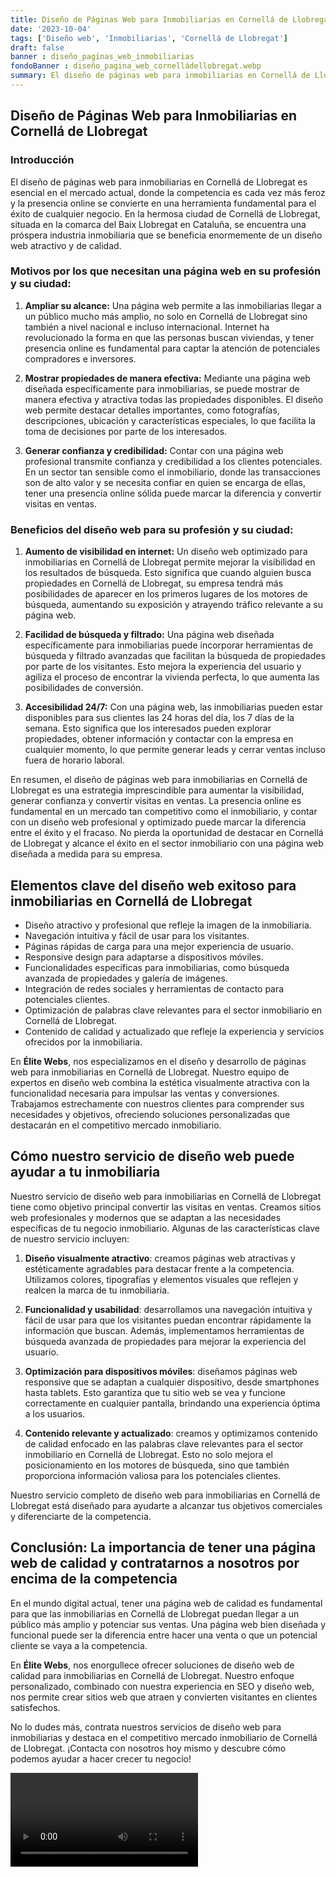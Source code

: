 ```yaml
---
title: Diseño de Páginas Web para Inmobiliarias en Cornellá de Llobregat
date: '2023-10-04'
tags: ['Diseño web', 'Inmobiliarias', 'Cornellá de Llobregat']
draft: false
banner : diseño_paginas_web_inmobiliarias
fondoBanner : diseño_pagina_web_cornelládellobregat.webp
summary: El diseño de páginas web para inmobiliarias en Cornellá de Llobregat es esencial en el mercado actual, donde la competencia es cada vez más feroz y la presencia online se convierte en una herramienta fundamental para el éxito de cualquier negocio. En la hermosa ciudad de Cornellá de Llobregat, situada en la comarca del Baix Llobregat en Cataluña, se encuentra una próspera industria inmobiliaria que se beneficia enormemente de un diseño web atractivo y de calidad.
---
```


## Diseño de Páginas Web para Inmobiliarias en Cornellá de Llobregat

### Introducción

El diseño de páginas web para inmobiliarias en Cornellá de Llobregat es esencial en el mercado actual, donde la competencia es cada vez más feroz y la presencia online se convierte en una herramienta fundamental para el éxito de cualquier negocio. En la hermosa ciudad de Cornellá de Llobregat, situada en la comarca del Baix Llobregat en Cataluña, se encuentra una próspera industria inmobiliaria que se beneficia enormemente de un diseño web atractivo y de calidad.

### Motivos por los que necesitan una página web en su profesión y su ciudad:

1. **Ampliar su alcance:** Una página web permite a las inmobiliarias llegar a un público mucho más amplio, no solo en Cornellá de Llobregat sino también a nivel nacional e incluso internacional. Internet ha revolucionado la forma en que las personas buscan viviendas, y tener presencia online es fundamental para captar la atención de potenciales compradores e inversores.

2. **Mostrar propiedades de manera efectiva:** Mediante una página web diseñada específicamente para inmobiliarias, se puede mostrar de manera efectiva y atractiva todas las propiedades disponibles. El diseño web permite destacar detalles importantes, como fotografías, descripciones, ubicación y características especiales, lo que facilita la toma de decisiones por parte de los interesados.

3. **Generar confianza y credibilidad:** Contar con una página web profesional transmite confianza y credibilidad a los clientes potenciales. En un sector tan sensible como el inmobiliario, donde las transacciones son de alto valor y se necesita confiar en quien se encarga de ellas, tener una presencia online sólida puede marcar la diferencia y convertir visitas en ventas.

### Beneficios del diseño web para su profesión y su ciudad:

1. **Aumento de visibilidad en internet:** Un diseño web optimizado para inmobiliarias en Cornellá de Llobregat permite mejorar la visibilidad en los resultados de búsqueda. Esto significa que cuando alguien busca propiedades en Cornellá de Llobregat, su empresa tendrá más posibilidades de aparecer en los primeros lugares de los motores de búsqueda, aumentando su exposición y atrayendo tráfico relevante a su página web.

2. **Facilidad de búsqueda y filtrado:** Una página web diseñada específicamente para inmobiliarias puede incorporar herramientas de búsqueda y filtrado avanzadas que facilitan la búsqueda de propiedades por parte de los visitantes. Esto mejora la experiencia del usuario y agiliza el proceso de encontrar la vivienda perfecta, lo que aumenta las posibilidades de conversión.

3. **Accesibilidad 24/7:** Con una página web, las inmobiliarias pueden estar disponibles para sus clientes las 24 horas del día, los 7 días de la semana. Esto significa que los interesados pueden explorar propiedades, obtener información y contactar con la empresa en cualquier momento, lo que permite generar leads y cerrar ventas incluso fuera de horario laboral.

En resumen, el diseño de páginas web para inmobiliarias en Cornellá de Llobregat es una estrategia imprescindible para aumentar la visibilidad, generar confianza y convertir visitas en ventas. La presencia online es fundamental en un mercado tan competitivo como el inmobiliario, y contar con un diseño web profesional y optimizado puede marcar la diferencia entre el éxito y el fracaso. No pierda la oportunidad de destacar en Cornellá de Llobregat y alcance el éxito en el sector inmobiliario con una página web diseñada a medida para su empresa.

<GifSeo />

<Cta />

## Elementos clave del diseño web exitoso para inmobiliarias en Cornellá de Llobregat

- Diseño atractivo y profesional que refleje la imagen de la inmobiliaria.
- Navegación intuitiva y fácil de usar para los visitantes.
- Páginas rápidas de carga para una mejor experiencia de usuario.
- Responsive design para adaptarse a dispositivos móviles.
- Funcionalidades específicas para inmobiliarias, como búsqueda avanzada de propiedades y galería de imágenes.
- Integración de redes sociales y herramientas de contacto para potenciales clientes.
- Optimización de palabras clave relevantes para el sector inmobiliario en Cornellá de Llobregat.
- Contenido de calidad y actualizado que refleje la experiencia y servicios ofrecidos por la inmobiliaria.

En **Élite Webs**, nos especializamos en el diseño y desarrollo de páginas web para inmobiliarias en Cornellá de Llobregat. Nuestro equipo de expertos en diseño web combina la estética visualmente atractiva con la funcionalidad necesaria para impulsar las ventas y conversiones. Trabajamos estrechamente con nuestros clientes para comprender sus necesidades y objetivos, ofreciendo soluciones personalizadas que destacarán en el competitivo mercado inmobiliario.

## Cómo nuestro servicio de diseño web puede ayudar a tu inmobiliaria

Nuestro servicio de diseño web para inmobiliarias en Cornellá de Llobregat tiene como objetivo principal convertir las visitas en ventas. Creamos sitios web profesionales y modernos que se adaptan a las necesidades específicas de tu negocio inmobiliario. Algunas de las características clave de nuestro servicio incluyen:

1. **Diseño visualmente atractivo**: creamos páginas web atractivas y estéticamente agradables para destacar frente a la competencia. Utilizamos colores, tipografías y elementos visuales que reflejen y realcen la marca de tu inmobiliaria.

2. **Funcionalidad y usabilidad**: desarrollamos una navegación intuitiva y fácil de usar para que los visitantes puedan encontrar rápidamente la información que buscan. Además, implementamos herramientas de búsqueda avanzada de propiedades para mejorar la experiencia del usuario.

3. **Optimización para dispositivos móviles**: diseñamos páginas web responsive que se adaptan a cualquier dispositivo, desde smartphones hasta tablets. Esto garantiza que tu sitio web se vea y funcione correctamente en cualquier pantalla, brindando una experiencia óptima a los usuarios.

4. **Contenido relevante y actualizado**: creamos y optimizamos contenido de calidad enfocado en las palabras clave relevantes para el sector inmobiliario en Cornellá de Llobregat. Esto no solo mejora el posicionamiento en los motores de búsqueda, sino que también proporciona información valiosa para los potenciales clientes.

Nuestro servicio completo de diseño web para inmobiliarias en Cornellá de Llobregat está diseñado para ayudarte a alcanzar tus objetivos comerciales y diferenciarte de la competencia.

## Conclusión: La importancia de tener una página web de calidad y contratarnos a nosotros por encima de la competencia

En el mundo digital actual, tener una página web de calidad es fundamental para que las inmobiliarias en Cornellá de Llobregat puedan llegar a un público más amplio y potenciar sus ventas. Una página web bien diseñada y funcional puede ser la diferencia entre hacer una venta o que un potencial cliente se vaya a la competencia.

En **Élite Webs**, nos enorgullece ofrecer soluciones de diseño web de calidad para inmobiliarias en Cornellá de Llobregat. Nuestro enfoque personalizado, combinado con nuestra experiencia en SEO y diseño web, nos permite crear sitios web que atraen y convierten visitantes en clientes satisfechos.

No lo dudes más, contrata nuestros servicios de diseño web para inmobiliarias y destaca en el competitivo mercado inmobiliario de Cornellá de Llobregat. ¡Contacta con nosotros hoy mismo y descubre cómo podemos ayudar a hacer crecer tu negocio!

<Video />

<CtaBot job='Inmobiliarias' city='Cornellá de Llobregat'/>

<Gmaps query='Cornellá de Llobregat+españa+maps' />